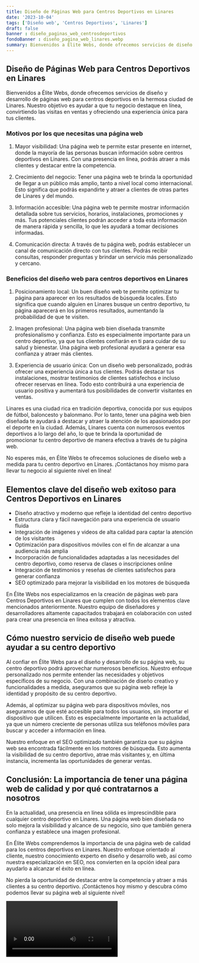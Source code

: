 ```yaml
---
title: Diseño de Páginas Web para Centros Deportivos en Linares
date: '2023-10-04'
tags: ['Diseño web', 'Centros Deportivos', 'Linares']
draft: false
banner : diseño_paginas_web_centrosdeportivos
fondoBanner : diseño_pagina_web_linares.webp
summary: Bienvenidos a Élite Webs, donde ofrecemos servicios de diseño y desarrollo de páginas web para centros deportivos en la hermosa ciudad de Linares. Nuestro objetivo es ayudar a que tu negocio destaque en línea, convirtiendo las visitas en ventas y ofreciendo una experiencia única para tus clientes.
---
```


## Diseño de Páginas Web para Centros Deportivos en Linares

Bienvenidos a Élite Webs, donde ofrecemos servicios de diseño y desarrollo de páginas web para centros deportivos en la hermosa ciudad de Linares. Nuestro objetivo es ayudar a que tu negocio destaque en línea, convirtiendo las visitas en ventas y ofreciendo una experiencia única para tus clientes.

### Motivos por los que necesitas una página web

1. Mayor visibilidad: Una página web te permite estar presente en internet, donde la mayoría de las personas buscan información sobre centros deportivos en Linares. Con una presencia en línea, podrás atraer a más clientes y destacar entre la competencia.

2. Crecimiento del negocio: Tener una página web te brinda la oportunidad de llegar a un público más amplio, tanto a nivel local como internacional. Esto significa que podrás expandirte y atraer a clientes de otras partes de Linares y del mundo.

3. Información accesible: Una página web te permite mostrar información detallada sobre tus servicios, horarios, instalaciones, promociones y más. Tus potenciales clientes podrán acceder a toda esta información de manera rápida y sencilla, lo que les ayudará a tomar decisiones informadas.

4. Comunicación directa: A través de tu página web, podrás establecer un canal de comunicación directo con tus clientes. Podrás recibir consultas, responder preguntas y brindar un servicio más personalizado y cercano.

### Beneficios del diseño web para centros deportivos en Linares

1. Posicionamiento local: Un buen diseño web te permite optimizar tu página para aparecer en los resultados de búsqueda locales. Esto significa que cuando alguien en Linares busque un centro deportivo, tu página aparecerá en los primeros resultados, aumentando la probabilidad de que te visiten.

2. Imagen profesional: Una página web bien diseñada transmite profesionalismo y confianza. Esto es especialmente importante para un centro deportivo, ya que tus clientes confiarán en ti para cuidar de su salud y bienestar. Una página web profesional ayudará a generar esa confianza y atraer más clientes.

3. Experiencia de usuario única: Con un diseño web personalizado, podrás ofrecer una experiencia única a tus clientes. Podrás destacar tus instalaciones, mostrar testimonios de clientes satisfechos e incluso ofrecer reservas en línea. Todo esto contribuirá a una experiencia de usuario positiva y aumentará tus posibilidades de convertir visitantes en ventas.

Linares es una ciudad rica en tradición deportiva, conocida por sus equipos de fútbol, baloncesto y balonmano. Por lo tanto, tener una página web bien diseñada te ayudará a destacar y atraer la atención de los apasionados por el deporte en la ciudad. Además, Linares cuenta con numerosos eventos deportivos a lo largo del año, lo que te brinda la oportunidad de promocionar tu centro deportivo de manera efectiva a través de tu página web.

No esperes más, en Élite Webs te ofrecemos soluciones de diseño web a medida para tu centro deportivo en Linares. ¡Contáctanos hoy mismo para llevar tu negocio al siguiente nivel en línea!

<GifSeo />

<Cta />

## Elementos clave del diseño web exitoso para Centros Deportivos en Linares

- Diseño atractivo y moderno que refleje la identidad del centro deportivo
- Estructura clara y fácil navegación para una experiencia de usuario fluida
- Integración de imágenes y videos de alta calidad para captar la atención de los visitantes
- Optimización para dispositivos móviles con el fin de alcanzar a una audiencia más amplia
- Incorporación de funcionalidades adaptadas a las necesidades del centro deportivo, como reserva de clases o inscripciones online
- Integración de testimonios y reseñas de clientes satisfechos para generar confianza
- SEO optimizado para mejorar la visibilidad en los motores de búsqueda

En Élite Webs nos especializamos en la creación de páginas web para Centros Deportivos en Linares que cumplen con todos los elementos clave mencionados anteriormente. Nuestro equipo de diseñadores y desarrolladores altamente capacitados trabajará en colaboración con usted para crear una presencia en línea exitosa y atractiva.

## Cómo nuestro servicio de diseño web puede ayudar a su centro deportivo

Al confiar en Élite Webs para el diseño y desarrollo de su página web, su centro deportivo podrá aprovechar numerosos beneficios. Nuestro enfoque personalizado nos permite entender las necesidades y objetivos específicos de su negocio. Con una combinación de diseño creativo y funcionalidades a medida, aseguramos que su página web refleje la identidad y propósito de su centro deportivo.

Además, al optimizar su página web para dispositivos móviles, nos aseguramos de que esté accesible para todos los usuarios, sin importar el dispositivo que utilicen. Esto es especialmente importante en la actualidad, ya que un número creciente de personas utiliza sus teléfonos móviles para buscar y acceder a información en línea.

Nuestro enfoque en el SEO optimizado también garantiza que su página web sea encontrada fácilmente en los motores de búsqueda. Esto aumenta la visibilidad de su centro deportivo, atrae más visitantes y, en última instancia, incrementa las oportunidades de generar ventas.

## Conclusión: La importancia de tener una página web de calidad y por qué contratarnos a nosotros

En la actualidad, una presencia en línea sólida es imprescindible para cualquier centro deportivo en Linares. Una página web bien diseñada no solo mejora la visibilidad y alcance de su negocio, sino que también genera confianza y establece una imagen profesional.

En Élite Webs comprendemos la importancia de una página web de calidad para los centros deportivos en Linares. Nuestro enfoque orientado al cliente, nuestro conocimiento experto en diseño y desarrollo web, así como nuestra especialización en SEO, nos convierten en la opción ideal para ayudarlo a alcanzar el éxito en línea.

No pierda la oportunidad de destacar entre la competencia y atraer a más clientes a su centro deportivo. ¡Contáctenos hoy mismo y descubra cómo podemos llevar su página web al siguiente nivel!

<Video />

<CtaBot job='Centros Deportivos' city='Linares'/>

<Gmaps query='Linares+españa+maps' />